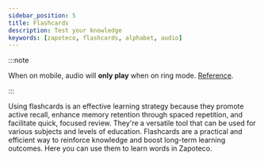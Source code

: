 ```yaml
---
sidebar_position: 5
title: Flashcards
description: Test your knowledge
keywords: [zapoteco, flashcards, alphabet, audio]
---
```


:::note

When on mobile, audio will **only play** when on ring mode. [Reference](https://support.apple.com/en-us/HT203017).

:::

Using flashcards is an effective learning strategy because they promote active recall, enhance memory retention through
spaced repetition, and facilitate quick, focused review. They're a versatile tool that can be used for various subjects
and levels of education. Flashcards are a practical and efficient way to reinforce knowledge and boost long-term
learning outcomes. Here you can use them to learn words in Zapoteco.

<FlashCards/>